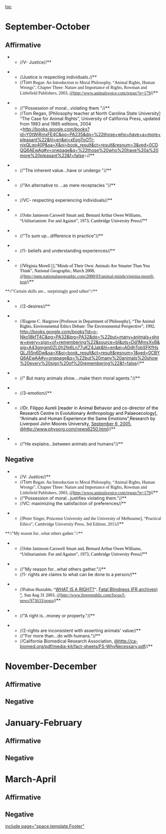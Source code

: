 [[toc]]
=September-October= 
==Affirmative== 
**//V- Justice//**

**//Justice is respecting individuals.//** 
**//Tom<span style="font-family: 'Times New Roman',serif;"> Regan: An Introduction to Moral Philosophy, “Animal Rights, Human Wrongs”, Chapter Three: Nature and Importance of Rights, Rowman and Littlefield Publishers, 2003, <span style="color: #196b7b;">[[@http://www.animalsvoice.com/regan/?p=179]]</span></span>//**

**//"Possession of moral...violating them "//**
**//Tom Regan, [Philosophy teacher at North Carolina State University] “The Case for Animal Rights”, University of California Press, updated from 1983 and 1985 editions, 2004 <<span style="color: #196b7b;">[[@http://books.google.com/books?id=Y0tWjRmxFE4C&pg=PA235&dq=%22those+who+have+a+more+pleasant%22&hl=en&ei=xEpgToOTI-njsQLqo40P&sa=X&oi=book_result&ct=result&resnum=3&ved=0CDQQ6AEwAg#v=onepage&q=%22those%20who%20have%20a%20more%20pleasant%22&f=false|http://books.google.com/books?id=Y0tWjRmxFE4C&pg=PA235&dq=%22those+who+have+a+more+pleasant%22&hl=en&ei=xEpgToOTI-njsQLqo40P&sa=X&oi=book_result&ct=result&resnum=3&ved=0CDQQ6AEwAg#v=onepage&q=%22those%20who%20have%20a%20more%20pleasant%22&f=false]]</span><span style="color: #535353;">></span>//**

**//"The inherent value...have or undergo "//**

**//"An alternative to ...as mere receptacles "//** 


**//VC- respecting experiencing individuals//**

**//<span style="background-color: white; color: #000000; font-family: 'times new roman',serif;">John Jamieson Carswell Smart and, Bernard Arthur Owen Williams, “Utilitarianism: For and Against”, 1973, Cambridge University Press</span>//**

**//"To sum up...difference in practice"//**

**//1- beliefs and understanding experiences//**

**//<span style="background-color: white; color: black;">Vir<span style="font-family: 'times new roman',serif;">ginia </span></span><span style="background-color: white; color: black; font-family: 'times new roman',serif;">Morell [],”Minds of Their Own: Animals Are Smarter Than You Think”, National Geographic, March 2008, </span><span style="font-family: 'times new roman',serif;"><span style="color: #196b7b; font-family: 'times new roman',serif;">[[@http://ngm.nationalgeographic.com/2008/03/animal-minds/virginia-morell-text]]</span></span>//**

<span style="font-family: 'times new roman',serif;">**//"Certain skills are... surprisingly good talker"//**</span>

**//2-desires//**

**//<span style="color: black; font-family: 'Times New Roman',serif;">Eugene C. Hargrove [Professor in Department of Philosophy], “The Animal Rights, Environmental Ethics Debate: The Environmental Perspective”, 1992,</span> <span style="color: #196b7b;">[[@http://books.google.com/books?id=o-Nko18kfT4C&pg=PA32&lpg=PA32&dq=%22but+many+animals+show+every+sign+of+remembering%22&source=bl&ots=Dd1MmxXvB&sig=A43gmgm0ZL0h2fe6Ln77uKZ4Jak&hl=en&ei=ADdhTobSFKfHsQLJ55n6Dw&sa=X&oi=book_result&ct=result&resnum=1&ved=0CBYQ6AEwAA#v=onepage&q=%22but%20many%20animals%20show%20every%20sign%20of%20remembering%22&f=false|http://books.google.com/books?id=o-Nko18kfT4C&pg=PA32&lpg=PA32&dq=%22but+many+animals+show+every+sign+of+remembering%22&source=bl&ots=Dd1MmxXvB&sig=A43gmgm0ZL0h2fe6Ln77uKZ4Jak&hl=en&ei=ADdhTobSFKfHsQLJ55n6Dw&sa=X&oi=book_result&ct=result&resnum=1&ved=0CBYQ6AEwAA#v=onepage&q=%22but%20many%20animals%20show%20every%20sign%20of%20remembering%22&f=false]]</span>//**

**//" But many animals show....make them moral agents."//**

**//3-emotion//**

**//<span style="background-color: white; color: #000000;">Dr. Filippo Aureli [reader in Animal Behavior and co-director of the Research Centre in Evolutionary Anthropology and Palaeoecology], “Animals and Human Experience the Same Emotions”,Research by Liverpool John Moores University,</span> <span style="color: #196b7b;">[[@http://www.physorg.com/archive/06-09-2005/|September 6, 2005]]</span><span style="background-color: white; color: #000000;">,</span> <span style="color: #196b7b;">[[@http://www.physorg.com/news6250.html]]</span>//**

**//"He explains...between animals and humans"//**
==Negative== 
**//V: Justice//**
**//Tom<span style="font-family: 'Times New Roman',serif;"> Regan: An Introduction to Moral Philosophy, “Animal Rights, Human Wrongs”, Chapter Three: Nature and Importance of Rights, Rowman and Littlefield Publishers, 2003, <span style="color: #196b7b;">[[@http://www.animalsvoice.com/regan/?p=179]]</span></span>//**
**//"Possession of moral...justifies violating them."//**
**//VC: maximizing the satisfaction of preferences//**

**//<span style="font-family: 'Times New Roman',serif;">Peter Singer, Princeton University and the University of Melbourne], “Practical Ethics”, Cambridge University Press, 3rd Edition, 2011</span>//**

<span style="font-family: 'Times New Roman',serif;">**//"My reason for...what others gather."//**</span>


**//<span style="background-color: white; color: #000000; font-family: 'times new roman',serif;">John Jamieson Carswell Smart and, Bernard Arthur Owen Williams, “Utilitarianism: For and Against”, 1973, Cambridge University Press</span>//**

**//"My reason for...what others gather."//**
**//1- rights are claims to what can be done to a person//**

**//<span style="background-color: white; color: #000000; font-family: 'times new roman',serif;">Fulton Huxtable, “</span><span style="color: #196b7b;">[[@http://www.freerepublic.com/focus/f-news/973633/posts|WHAT IS A RIGHT?]]</span><span style="background-color: white; color: #000000; font-family: 'Times New Roman',serif;">”,</span> <span style="color: #196b7b;">[[@http://www.freerepublic.com/%5Ehttp:/www.freerepublic.com/forum/a388730213d14.htm|Fatal Blindness (FR archives) ^]]</span><span style="background-color: white; color: #000000; font-family: 'times new roman',serif;">, Sun Aug 31 2003,</span> <span style="font-family: 'Times New Roman',serif;"><span style="color: #196b7b;">[[@http://www.freerepublic.com/focus/f-news/973633/posts]]</span></span>//**

**//"A right is...money or property."//**

**//2-rights are inconsistent with asserting animals' value//**
**//"For more than...do with humans."//**
**//California Biomedical Research Association, <span style="color: #196b7b;">[[@http://ca-biomed.org/pdf/media-kit/fact-sheets/FS-WhyNecessary.pdf]]</span>//**

=November-December= 
==Affirmative== 
==Negative== 

=January-February= 
==Affirmative== 
==Negative== 

=March-April= 
==Affirmative== 
==Negative== 

[[include page="space.template.Footer"]]